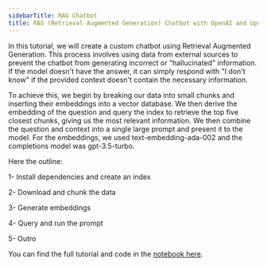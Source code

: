 ```yaml
---
sidebarTitle: RAG Chatbot
title: RAG (Retrieval Augmented Generation) Chatbot with OpenAI and Upstash Vector
---
```


In this tutorial, we will create a custom chatbot using Retrieval Augmented Generation. This process involves using data from external sources to prevent the chatbot from generating incorrect or "hallucinated" information. If the model doesn't have the answer, it can simply respond with "I don't know" if the provided context doesn't contain the necessary information.

To achieve this, we begin by breaking our data into small chunks and inserting their embeddings into a vector database. We then derive the embedding of the question and query the index to retrieve the top five closest chunks, giving us the most relevant information. We then combine the question and context into a single large prompt and present it to the model. For the embeddings, we used text-embedding-ada-002 and the completions model was gpt-3.5-turbo.

Here the outline:

1- Install dependencies and create an index

2- Download and chunk the data

3- Generate embeddings

4- Query and run the prompt

5- Outro

You can find the full tutorial and code in the [notebook here](https://drive.google.com/file/d/1zSzb2lajFMxf6FDxDM0sUe5wpIx4KyU2/view?usp=sharing).
